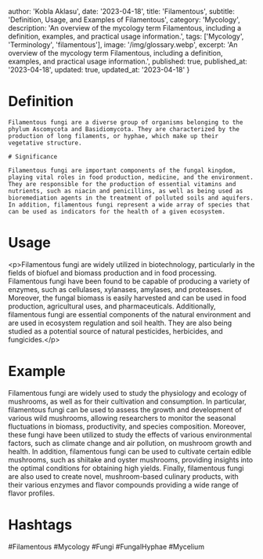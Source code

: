 
  author: 'Kobla Aklasu',
  date: '2023-04-18',
  title: 'Filamentous',
  subtitle: 'Definition, Usage, and Examples of Filamentous',
  category: 'Mycology',
  description: 'An overview of the mycology term Filamentous, including a definition, examples, and practical usage information.',
  tags: ['Mycology', 'Terminology', 'filamentous'],
  image: '/img/glossary.webp',
  excerpt: 'An overview of the mycology term Filamentous, including a definition, examples, and practical usage information.',
  published: true,
  published_at: '2023-04-18',
  updated: true,
  updated_at: '2023-04-18'
}




# Definition
    
    Filamentous fungi are a diverse group of organisms belonging to the phylum Ascomycota and Basidiomycota. They are characterized by the production of long filaments, or hyphae, which make up their vegetative structure.
    
    # Significance
    
    Filamentous fungi are important components of the fungal kingdom, playing vital roles in food production, medicine, and the environment. They are responsible for the production of essential vitamins and nutrients, such as niacin and penicillins, as well as being used as bioremediation agents in the treatment of polluted soils and aquifers. In addition, filamentous fungi represent a wide array of species that can be used as indicators for the health of a given ecosystem.

# Usage

&lt;p&gt;Filamentous fungi are widely utilized in biotechnology, particularly in the fields of biofuel and biomass production and in food processing. Filamentous fungi have been found to be capable of producing a variety of enzymes, such as cellulases, xylanases, amylases, and proteases. Moreover, the fungal biomass is easily harvested and can be used in food production, agricultural uses, and pharmaceuticals. Additionally, filamentous fungi are essential components of the natural environment and are used in ecosystem regulation and soil health. They are also being studied as a potential source of natural pesticides, herbicides, and fungicides.&lt;/p&gt;

# Example

Filamentous fungi are widely used to study the physiology and ecology of mushrooms, as well as for their cultivation and consumption. In particular, filamentous fungi can be used to assess the growth and development of various wild mushrooms, allowing researchers to monitor the seasonal fluctuations in biomass, productivity, and species composition. Moreover, these fungi have been utilized to study the effects of various environmental factors, such as climate change and air pollution, on mushroom growth and health. In addition, filamentous fungi can be used to cultivate certain edible mushrooms, such as shiitake and oyster mushrooms, providing insights into the optimal conditions for obtaining high yields. Finally, filamentous fungi are also used to create novel, mushroom-based culinary products, with their various enzymes and flavor compounds providing a wide range of flavor profiles.

# Hashtags

#Filamentous #Mycology #Fungi #FungalHyphae #Mycelium

